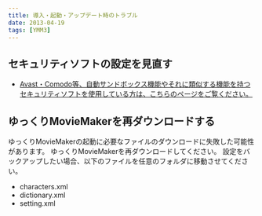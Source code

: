 ```yaml
---
title: 導入・起動・アップデート時のトラブル
date: 2013-04-19
tags: [YMM3]
---
```

## セキュリティソフトの設定を見直す
- [Avast・Comodo等、自動サンドボックス機能やそれに類似する機能を持つセキュリティソフトを使用している方は、こちらのページをご覧ください。](/ymm3/faq/startup_update/h201310261033657/)

## ゆっくりMovieMakerを再ダウンロードする
ゆっくりMovieMakerの起動に必要なファイルのダウンロードに失敗した可能性があります。
ゆっくりMovieMakerを再ダウンロードしてください。
設定をバックアップしたい場合、以下のファイルを任意のフォルダに移動させてください。

- characters.xml
- dictionary.xml
- setting.xml